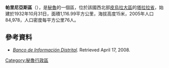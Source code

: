 '''帕里尼亞斯區'''（{{lang-es|Distrito de Pariñas}}），是[[秘魯|秘魯]]的一個區，位於該國西北部[[皮烏拉大區|皮烏拉大區]]的[[塔拉拉省|塔拉拉省]]，始建於1932年10月31日，面積1,116.99平方公里，海拔高度15米，2005年人口84,978，人口密度每平方公里76人。

==參考資料==
*''[https://web.archive.org/web/20080423164200/http://desa.inei.gob.pe/mapas/bid/ Banco de Información Distrital]''. Retrieved April 17, 2008.

{{coord|4|34|52|S|81|16|29|W|region:PE_type:city_source:kolossus-eswiki|display=title}}

{{Peru-geo-stub}}
[[Category:秘魯行政區|Category:秘魯行政區]]